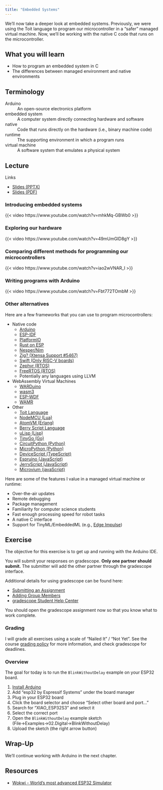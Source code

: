 ```yaml
---
title: "Embedded Systems"
---
```


We'll now take a deeper look at embedded systems. Previously, we were using the Toit language to program our microcontroller in a "safer" managed virtual machine. Now, we'll be working with the native C code that runs on the microcontroller.

## What you will learn

- How to program an embedded system in C
- The differences between managed environment and native environments

## Terminology

Arduino
: An open-source electronics platform

embedded system
: A computer system directly connecting hardware and software

native
: Code that runs directly on the hardware (i.e., binary machine code)

runtime
: The supporting environment in which a program runs

virtual machine
: A software system that emulates a physical system

## Lecture

Links

- [Slides (PPTX)](../_static/lectures/09-EmbeddedSystems.pptx)
- [Slides (PDF)](../_static/lectures/09-EmbeddedSystems.pdf)

### Introducing embedded systems

{{< video https://www.youtube.com/watch?v=mhkMq-GBWb0 >}}

### Exploring our hardware

{{< video https://www.youtube.com/watch?v=49mUmGID8gY >}}

### Comparing different methods for programming our microcontrollers

{{< video https://www.youtube.com/watch?v=iao2wVNAR_I >}}

### Writing programs with Arduino

{{< video https://www.youtube.com/watch?v=Fbt772TOmbM >}}

### Other alternatives

Here are a few frameworks that you can use to program microcontrollers:

- Native code
    - [Arduino](https://www.arduino.cc/)
    - [ESP-IDF](https://idf.espressif.com/)
    - [PlatformIO](https://platformio.org/)
    - [Rust on ESP](https://docs.esp-rs.org/book/introduction.html)
    - [Nesper/Nim](https://github.com/elcritch/nesper)
    - [Zig? (Xtensa Support #5467)](https://github.com/ziglang/zig/issues/5467)
    - [Swift (Only RISC-V boards)](https://developer.apple.com/videos/play/wwdc2024/10197/)
    - [Zephyr (RTOS)](https://zephyrproject.org/)
    - [FreeRTOS (RTOS)](https://www.freertos.org/)
    - Potentially any languages using LLVM
- WebAssembly Virtual Machines
    - [WARDuino](https://topllab.github.io/WARDuino/)
    - [wasm3](https://github.com/wasm3/wasm3)
    - [ESP-WDF](https://github.com/espressif/esp-wdf)
    - [WAMR](https://github.com/bytecodealliance/wasm-micro-runtime)
- Other
    - [Toit Language](https://toitlang.org/)
    - [NodeMCU (Lua)](https://nodemcu.readthedocs.io/en/release/)
    - [AtomVM (Erlang)](https://www.atomvm.net/)
    - [Berry Script Language](https://berry-lang.github.io/)
    - [uLisp (Lisp)](http://www.ulisp.com/)
    - [TinyGo (Go)](https://tinygo.org/)
    - [CircuitPython (Python)](https://circuitpython.org/)
    - [MicroPython (Python)](https://micropython.org/)
    - [DeviceScript (TypeScript)](https://microsoft.github.io/devicescript/)
    - [Espruino (JavaScript)](https://www.espruino.com/)
    - [JerryScript (JavaScript)](https://jerryscript.net/)
    - [Microvium (javaScript)](https://microvium.com/getting-started/)

Here are some of the features I value in a managed virtual machine or runtime:

- Over-the-air updates
- Remote debugging
- Package management
- Familiarity for computer science students
- Fast enough processing speed for robot tasks
- A native C interface
- Support for TinyML/EmbeddedML (e.g., [Edge Impulse](https://edgeimpulse.com/))

## Exercise

The objective for this exercise is to get up and running with the Arduino IDE.

You will submit your responses on gradescope. **Only one partner should submit.** The submitter will add the other partner through the gradescope interface.

Additional details for using gradescope can be found here:

- [Submitting an Assignment](https://help.gradescope.com/article/ccbpppziu9-student-submit-work)
- [Adding Group Members](https://help.gradescope.com/article/m5qz2xsnjy-student-add-group-members)
- [gradescope Student Help Center](https://help.gradescope.com/category/cyk4ij2dwi-student-workflow)

You should open the gradescope assignment now so that you know what to work complete.

### Grading

I will grade all exercises using a scale of "Nailed It" / "Not Yet". See the course [grading policy](../index.qmd#grading) for more information, and check gradescope for deadlines.

### Overview

The goal for today is to run the `BlinkWithoutDelay` example on your ESP32 board.

1. [Install Arduino](https://www.arduino.cc/en/software)
2. Add "esp32 by Espressif Systems" under the board manager
3. Plug in your ESP32 board
4. Click the board selector and choose "Select other board and port..."
5. Search for "XIAO_ESP32S3" and select it
6. Select the correct port
7. Open the `BlinkWithoutDelay` example sketch (File→Examples→02.Digital→BlinkWithoutDelay)
8. Upload the sketch (the right arrow button)

## Wrap-Up

We'll continue working with Arduino in the next chapter.

## Resources

- [Wokwi - World's most advanced ESP32 Simulator](https://wokwi.com/)
